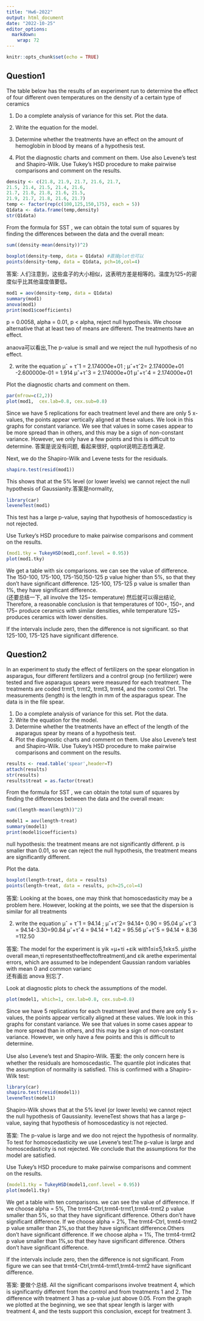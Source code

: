 ```yaml
---
title: "Hw6-2022"
output: html_document
date: "2022-10-25"
editor_options: 
  markdown: 
    wrap: 72
---
```


```r
knitr::opts_chunk$set(echo = TRUE)
```

## Question1

The table below has the results of an experiment run to determine the
effect of four different oven temperatures on the density of a certain
type of ceramics

1.  Do a complete analysis of variance for this set. Plot the data.

2.  Write the equation for the model.

3.  Determine whether the treatments have an effect on the amount of
    hemoglobin in blood by means of a hypothesis test.

4.  Plot the diagnostic charts and comment on them. Use also Levene's
    test and Shapiro-Wilk. Use Tukey's HSD procedure to make pairwise
    comparisons and comment on the results.

```r
density <- c(21.8, 21.9, 21.7, 21.6, 21.7,
21.5, 21.4, 21.5, 21.4, 21.6,
21.7, 21.8, 21.8, 21.6, 21.5,
21.9, 21.7, 21.8, 21.6, 21.7)
temp <- factor(rep(c(100,125,150,175), each = 5))
Q1data <- data.frame(temp,density)
str(Q1data)
```

From the formula for SST , we can obtain the total sum of squares by
finding the differences between the data and the overall mean:

```r
sum((density-mean(density))^2)
```

```r
boxplot(density~temp, data = Q1data) #直接plot也可以
points(density~temp, data = Q1data, pch=16,col=4)
```
答案:
人们注意到，这些盒子的大小相似，这表明方差是相等的。温度为125◦的密度似乎比其他温度值要低。


```r
mod1 = aov(density~temp, data = Q1data)
summary(mod1)
anova(mod1)
print(mod1$coefficients)
```

p = 0.0058, alpha = 0.01, p \< alpha, reject null hypothesis. We choose
alternative that at least two of means are different. The treatments
have an effect.

anaova可以看出,The p-value is small and we reject the null hypothesis of no effect.



2.  write the equation μˆ + τˆ1 = 2.174000e+01 ; μˆ+τˆ2= 2.174000e+01
    -2.600000e-01 = 1.914 μˆ+τˆ3 = 2.174000e+01 μˆ+τˆ4 = 2.174000e+01

Plot the diagnostic charts and comment on them.

```r
par(mfrow=c(2,2))
plot(mod1,  cex.lab=0.8, cex.sub=0.8)
```

Since we have 5 replications for each treatment level and there are only
5 x-values, the points appear vertically aligned at these values. We
look in this graphs for constant variance. We see that values in some
cases appear to be more spread than in others, and this may be a sign of
non-constant variance. However, we only have a few points and this is
difficult to determine.
答案是说没有问题, 看起来很好, qqplot说明正态性满足. 

Next, we do the Shapiro-Wilk and Levene tests for the residuals.

```r
shapiro.test(resid(mod1))
```

This shows that at the 5% level (or lower levels) we cannot reject the
null hypothesis of Gaussianity.答案是normality,

```r
library(car)
leveneTest(mod1)
```

This test has a large p-value, saying that hypothesis of homoscedasticy
is not rejected.

Use Turkey's HSD procedure to make pairwise comparisons and comment on
the results.

```r
(mod1.tky = TukeyHSD(mod1,conf.level = 0.95))
plot(mod1.tky)
```

We get a table with six comparisons. we can see the value of difference.
The 150-100, 175-100, 175-150,150-125 p value higher than 5%, so that
they don't have significant difference. 125-100, 175-125 p value is
smaller than 1%, they have significant difference.  
(还要总结一下, all involve the 125◦ temperature)
然后就可以得出结论, Therefore, a reasonable conclusion is that temperatures of 100◦, 150◦, and 175◦ produce ceramics with similar densities, while temperature 125◦ produces ceramics with lower densities.

If the intervals include zero, then the difference is not significant.
so that 125-100, 175-125 have significant difference.

## Question2

In an experiment to study the effect of fertilizers on the spear
elongation in asparagus, four different fertilizers and a control group
(no fertilizer) were tested and five asparagus spears were measured for
each treatment. The treatments are coded trmt1, trmt2, trmt3, trmt4, and
the control Ctrl. The measurements (length) is the length in mm of the
asparagus spear. The data is in the file spear.

1.  Do a complete analysis of variance for this set. Plot the data.
2.  Write the equation for the model.\
3.  Determine whether the treatments have an effect of the length of the
    asparagus spear by means of a hypothesis test.
4.  Plot the diagnostic charts and comment on them. Use also Levene's
    test and Shapiro-Wilk. Use Tukey's HSD procedure to make pairwise
    comparisons and comment on the results.

```r
results <- read.table('spear',header=T)
attach(results)
str(results)
results$treat = as.factor(treat)
```

From the formula for SST , we can obtain the total sum of squares by
finding the differences between the data and the overall mean:

```r
sum((length-mean(length))^2)
```



```r
model1 = aov(length~treat)
summary(model1)
print(model1$coefficients)
```

null hypothesis: the treatment means are not significantly different. p
is smaller than 0.01, so we can reject the null hypothesis, the
treatment means are significantly different.

Plot the data.

```r
boxplot(length~treat, data = results)
points(length~treat, data = results, pch=25,col=4)
```
答案:  Looking at the boxes, one may think that homoscedasticity may be a problem here. However, looking at the points, we see that the dispersion is similar for all treatments


2.  write the equation μˆ + τˆ1 = 94.14 ; μˆ+τˆ2= 94.14+ 0.90 = 95.04
    μˆ+τˆ3 = 94.14-3.30=90.84 μˆ+τˆ4 = 94.14 + 1.42 = 95.56 μˆ+τˆ5 =
    94.14 + 8.36 =112.50

答案: 
The model for the experiment is
yik =μ+τi +εik
with1≤i≤5,1≤k≤5.  μisthe overall mean,τi representstheeffectoftreatmenti,and εik arethe experimental errors, which are assumed to be independent Gaussian random variables with mean 0 and common varianc   
还有画出 anova 别忘了.

Look at diagnostic plots to check the assumptions of the model.
```r
plot(model1, which=1, cex.lab=0.8, cex.sub=0.8)
```

Since we have 5 replications for each treatment level and there are only
5 x-values, the points appear vertically aligned at these values. We
look in this graphs for constant variance. We see that values in some
cases appear to be more spread than in others, and this may be a sign of
non-constant variance. However, we only have a few points and this is
difficult to determine.

Use also Levene's test and Shapiro-Wilk.
答案:  the only concern here is whether the residuals are homoscedastic. The quantile plot indicates that the
assumption of normality is satisfied. This is confirmed with a Shapiro-Wilk test:
```r
library(car)
shapiro.test(resid(model1))
leveneTest(model1)
```



Shapiro-Wilk shows that at the 5% level (or lower levels) we cannot
reject the null hypothesis of Gaussianity. leveneTest shows that has a
large p-value, saying that hypothesis of homoscedasticy is not rejected.

答案: The p-value is large and we doo not reject the hypothesis of normality. To test for homoscedasticity we use Levene’s test:The p-value is large and homoscedasticity is not rejected. We conclude that the assumptions for the model are satisfied. 

Use Tukey's HSD procedure to make pairwise comparisons and comment on
the results.

```r
(model1.tky = TukeyHSD(model1,conf.level = 0.95))
plot(model1.tky)
```

We get a table with ten comparisons. we can see the value of difference.
If we choose alpha = 5%, The trmt4-Ctrl,trmt4-trmt1,trmt4-trmt2 p value
smaller than 5%, so that they have significant difference. Others don't
have significant difference. If we choose alpha = 2%, The trmt4-Ctrl,
trmt4-trmt2 p value smaller than 2%,so that they have significant
difference.Others don't have significant difference. If we choose alpha
= 1%, The trmt4-trmt2 p value smaller than 1%,so that they have
significant difference. Others don't have significant difference.

If the intervals include zero, then the difference is not significant.
From figure we can see that trmt4-Ctrl,trmt4-trmt1,trmt4-trmt2 have
significant difference.

答案: 要做个总结. 
All the significant comparisons involve treatment 4, which is significantly different from the control and from treatments 1 and 2. The difference with treatment 3 has a p-value just above 0.05. From the graph we plotted at the beginning, we see that spear length is larger with treatment 4, and the tests support this conclusion, except for treatment 3.
